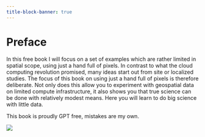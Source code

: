```yaml
---
title-block-banner: true
---
```


# Preface {.unnumbered}

In this free book I will focus on a set of examples which are rather limited in spatial scope, using just a hand full of pixels. In contrast to what the cloud computing revolution promised, many ideas start out from site or localized studies. The focus of this book on using just a hand full of pixels is therefore deliberate. Not only does this allow you to experiment with geospatial data on limited compute infrastructure, it also shows you that true science can be done with relatively modest means. Here you will learn to do big science with little data.

This book is proudly GPT free, mistakes are my own.

![](https://i.creativecommons.org/l/by-nc-nd/4.0/88x31.png)